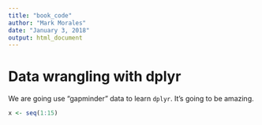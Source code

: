 ```yaml
---
title: "book_code"
author: "Mark Morales"
date: "January 3, 2018"
output: html_document
---
```


# Data wrangling with dplyr

We are going use "gapminder" data to learn `dplyr`. It's going to be amazing.

```r
x <- seq(1:15)

```
